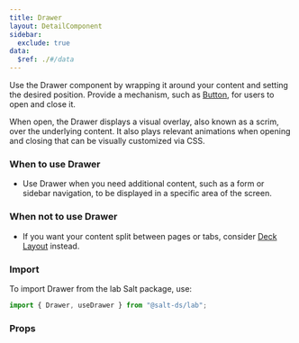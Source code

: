 ```yaml
---
title: Drawer
layout: DetailComponent
sidebar:
  exclude: true
data:
  $ref: ./#/data
---
```


Use the Drawer component by wrapping it around your content and setting the desired position. Provide a mechanism, such as [Button](../button), for users to open and close it.

When open, the Drawer displays a visual overlay, also known as a scrim, over the underlying content. It also plays relevant animations when opening and closing that can be visually customized via CSS.

### When to use Drawer

- Use Drawer when you need additional content, such as a form or sidebar navigation, to be displayed in a specific area of the screen.

### When not to use Drawer

- If you want your content split between pages or tabs, consider [Deck Layout](../deck-layout) instead.

### Import

To import Drawer from the lab Salt package, use:

```js
import { Drawer, useDrawer } from "@salt-ds/lab";
```

### Props

<PropsTable packageName="lab" componentName="Drawer" />
